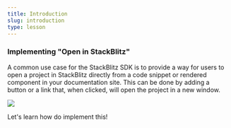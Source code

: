 ```yaml
---
title: Introduction
slug: introduction
type: lesson
---
```


### Implementing "Open in StackBlitz"

A common use case for the StackBlitz SDK is to provide a way for users to open a project in StackBlitz directly from a code snippet or rendered component in your documentation site. This can be done by adding a button or a link that, when clicked, will open the project in a new window.

<img src={demo.src} class="demo-video"></img>

Let's learn how do implement this!